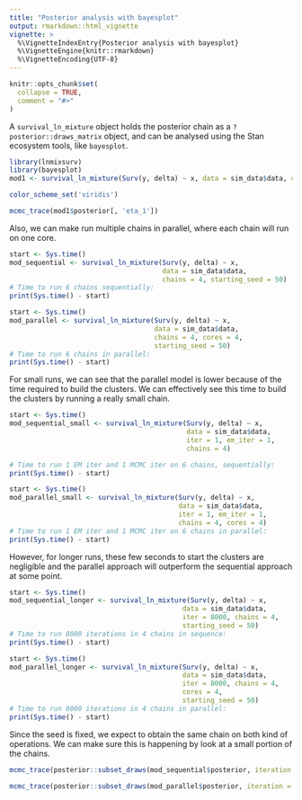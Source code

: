 ```yaml
---
title: "Posterior analysis with bayesplot"
output: rmarkdown::html_vignette
vignette: >
  %\VignetteIndexEntry{Posterior analysis with bayesplot}
  %\VignetteEngine{knitr::rmarkdown}
  %\VignetteEncoding{UTF-8}
---
```


```r
knitr::opts_chunk$set(
  collapse = TRUE,
  comment = "#>"
)
```

A `survival_ln_mixture` object holds the posterior chain as a `?posterior::draws_matrix` object, and
can be analysed using the Stan ecosystem tools, like `bayesplot`.

```r
library(lnmixsurv)
library(bayesplot)
mod1 <- survival_ln_mixture(Surv(y, delta) ~ x, data = sim_data$data, chains = 2, starting_seed = 50)

color_scheme_set('viridis')

mcmc_trace(mod1$posterior[, 'eta_1'])
```

Also, we can make run multiple chains in parallel, where each chain will run on one core.
```r
start <- Sys.time()
mod_sequential <- survival_ln_mixture(Surv(y, delta) ~ x, 
                                      data = sim_data$data, 
                                      chains = 4, starting_seed = 50)
# Time to run 6 chains sequentially:
print(Sys.time() - start)

start <- Sys.time()
mod_parallel <- survival_ln_mixture(Surv(y, delta) ~ x, 
                                    data = sim_data$data, 
                                    chains = 4, cores = 4, 
                                    starting_seed = 50)
# Time to run 6 chains in parallel:
print(Sys.time() - start)
```

For small runs, we can see that the parallel model is lower because of the time required to build the clusters. We can effectively see this time to build the clusters by running a really small chain.
```r
start <- Sys.time()
mod_sequential_small <- survival_ln_mixture(Surv(y, delta) ~ x, 
                                            data = sim_data$data, 
                                            iter = 1, em_iter = 1,
                                            chains = 4)

# Time to run 1 EM iter and 1 MCMC iter on 6 chains, sequentially:
print(Sys.time() - start)

start <- Sys.time()
mod_parallel_small <- survival_ln_mixture(Surv(y, delta) ~ x, 
                                          data = sim_data$data, 
                                          iter = 1, em_iter = 1,
                                          chains = 4, cores = 4)
# Time to run 1 EM iter and 1 MCMC iter on 6 chains in parallel:
print(Sys.time() - start)
```

However, for longer runs, these few seconds to start the clusters are negligible and the parallel approach will outperform the sequential approach at some point.
```r
start <- Sys.time()
mod_sequential_longer <- survival_ln_mixture(Surv(y, delta) ~ x, 
                                           data = sim_data$data, 
                                           iter = 8000, chains = 4,
                                           starting_seed = 50)
# Time to run 8000 iterations in 4 chains in sequence:
print(Sys.time() - start)

start <- Sys.time()
mod_parallel_longer <- survival_ln_mixture(Surv(y, delta) ~ x, 
                                           data = sim_data$data, 
                                           iter = 8000, chains = 4,
                                           cores = 4,
                                           starting_seed = 50)
# Time to run 8000 iterations in 4 chains in parallel:
print(Sys.time() - start)
```

Since the seed is fixed, we expect to obtain the same chain on both kind of operations. We can make sure this is happening by look at a small portion of the chains.
```r
mcmc_trace(posterior::subset_draws(mod_sequential$posterior, iteration = 1:50, chain = 1, variable = 'eta_1'))

mcmc_trace(posterior::subset_draws(mod_parallel$posterior, iteration = 1:50, chain = 1, variable = 'eta_1'))
```
